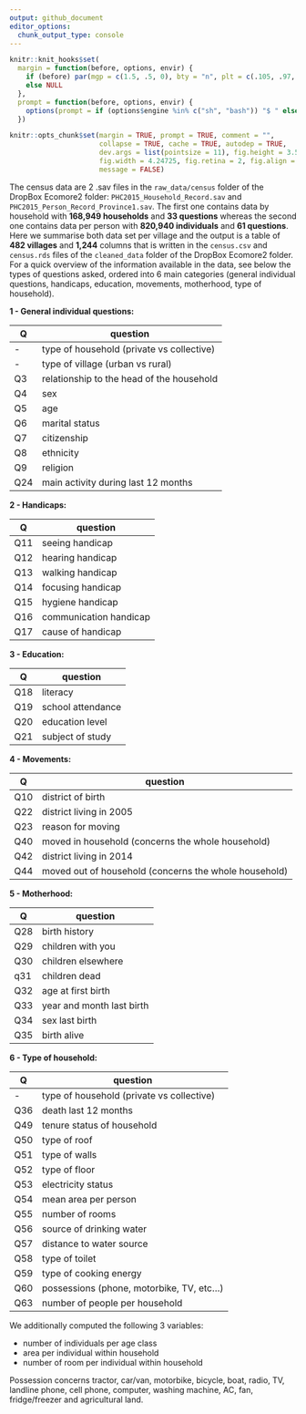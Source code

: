 ```yaml
---
output: github_document
editor_options: 
  chunk_output_type: console
---
```


<!--
IMAGES:
Insert them with: ![alt text](image.png)
You can also resize them if needed: convert image.png -resize 50% image.png
If you want to center the image, go through HTML code:
<div style="text-align:center"><img src ="image.png"/></div>

REFERENCES:
For references: Put all the bibTeX references in the file "references.bib"
in the current folder and cite the references as @key or [@key] in the text.
Uncomment the bibliography field in the above header and put a "References"
title wherever you want to display the reference list.
-->

```r
knitr::knit_hooks$set(
  margin = function(before, options, envir) {
    if (before) par(mgp = c(1.5, .5, 0), bty = "n", plt = c(.105, .97, .13, .97))
    else NULL
  },
  prompt = function(before, options, envir) {
    options(prompt = if (options$engine %in% c("sh", "bash")) "$ " else "> ")
  })

knitr::opts_chunk$set(margin = TRUE, prompt = TRUE, comment = "",
                      collapse = TRUE, cache = TRUE, autodep = TRUE,
                      dev.args = list(pointsize = 11), fig.height = 3.5,
                      fig.width = 4.24725, fig.retina = 2, fig.align = "center",
                      message = FALSE)

```

The census data are 2 .sav files in the `raw_data/census` folder of the DropBox
Ecomore2 folder: `PHC2015_Household_Record.sav` and
`PHC2015_Person_Record_Province1.sav`. The first one contains data by household
with **168,949 households** and **33 questions** whereas the second one contains
data per person with **820,940 individuals** and **61 questions**. Here we
summarise both data set per village and the output is a table of **482 villages**
and **1,244** columns that is written in the `census.csv` and `census.rds` files
of the `cleaned_data` folder of the DropBox Ecomore2 folder. For a quick
overview of the information available in the data, see below the types of
questions asked, ordered into 6 main categories (general individual questions,
handicaps, education, movements, motherhood, type of household).

**1 - General individual questions:**
 
 Q  | question
--- | -----------------
 -  | type of household (private vs collective)
 -  | type of village (urban vs rural)
Q3  | relationship to the head of the household
Q4  | sex
Q5  | age
Q6  | marital status
Q7  | citizenship
Q8  | ethnicity
Q9  | religion
Q24 | main activity during last 12 months

**2 - Handicaps:**

 Q  | question
--- | ---------------
Q11 | seeing handicap
Q12 | hearing handicap
Q13 | walking handicap
Q14 | focusing handicap
Q15 | hygiene handicap
Q16 | communication handicap
Q17 | cause of handicap

**3 - Education:**

 Q  | question
--- | --------
Q18 | literacy
Q19 | school attendance
Q20 | education level
Q21 | subject of study

**4 - Movements:**

 Q  | question
--- | -----------------
Q10 | district of birth
Q22 | district living in 2005
Q23 | reason for moving
Q40 | moved in household (concerns the whole household)
Q42 | district living in 2014
Q44 | moved out of household (concerns the whole household)

**5 - Motherhood:**

 Q  | question
--- | -------------
Q28 | birth history
Q29 | children with you
Q30 | children elsewhere
q31 | children dead
Q32 | age at first birth
Q33 | year and month last birth
Q34 | sex last birth
Q35 | birth alive

**6 - Type of household:**

 Q  | question
--- | -----------------
 -  | type of household (private vs collective)
Q36 | death last 12 months
Q49 | tenure status of household
Q50 | type of roof
Q51 | type of walls
Q52 | type of floor
Q53 | electricity status
Q54 | mean area per person
Q55 | number of rooms
Q56 | source of drinking water
Q57 | distance to water source
Q58 | type of toilet
Q59 | type of cooking energy
Q60 | possessions (phone, motorbike, TV, etc...)
Q63 | number of people per household

We additionally computed the following 3 variables:

* number of individuals per age class
* area per individual within household
* number of room per individual within household

Possession concerns tractor, car/van, motorbike, bicycle, boat, radio, TV,
landline phone, cell phone, computer, washing machine, AC, fan, fridge/freezer
and agricultural land.
